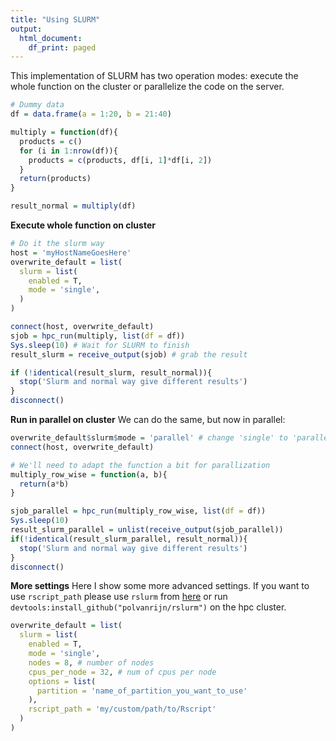 ```yaml
---
title: "Using SLURM"
output:
  html_document:
    df_print: paged
---
```


This implementation of SLURM has two operation modes: execute the whole function on the cluster or parallelize the code on the server.

```r
# Dummy data
df = data.frame(a = 1:20, b = 21:40)

multiply = function(df){
  products = c()
  for (i in 1:nrow(df)){
    products = c(products, df[i, 1]*df[i, 2])
  }
  return(products)
}

result_normal = multiply(df)
```


**Execute whole function on cluster**
```r
# Do it the slurm way
host = 'myHostNameGoesHere'
overwrite_default = list(
  slurm = list(
    enabled = T,
    mode = 'single',
  )
)

connect(host, overwrite_default)
sjob = hpc_run(multiply, list(df = df))
Sys.sleep(10) # Wait for SLURM to finish
result_slurm = receive_output(sjob) # grab the result

if (!identical(result_slurm, result_normal)){
  stop('Slurm and normal way give different results')
}
disconnect()
```

**Run in parallel on cluster**
We can do the same, but now in parallel:

```r
overwrite_default$slurm$mode = 'parallel' # change 'single' to 'parallel'
connect(host, overwrite_default)

# We'll need to adapt the function a bit for parallization
multiply_row_wise = function(a, b){
  return(a*b)
}

sjob_parallel = hpc_run(multiply_row_wise, list(df = df))
Sys.sleep(10)
result_slurm_parallel = unlist(receive_output(sjob_parallel))
if(!identical(result_slurm_parallel, result_normal)){
  stop('Slurm and normal way give different results')
}
disconnect()
```

**More settings**
Here I show some more advanced settings. If you want to use `rscript_path` please use `rslurm` from [here](https://github.com/polvanrijn/rslurm) or run `devtools:install_github("polvanrijn/rslurm")` on the hpc cluster.

```r
overwrite_default = list(
  slurm = list(
    enabled = T,
    mode = 'single',
    nodes = 8, # number of nodes
    cpus_per_node = 32, # num of cpus per node
    options = list(
      partition = 'name_of_partition_you_want_to_use'
    ),
    rscript_path = 'my/custom/path/to/Rscript'
  )
)
```


